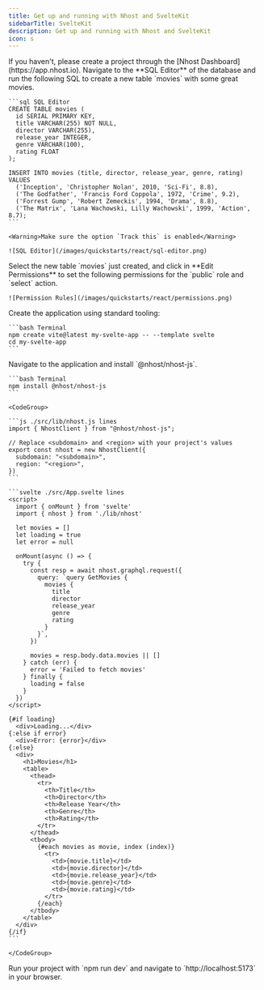 ```yaml
---
title: Get up and running with Nhost and SvelteKit
sidebarTitle: SvelteKit
description: Get up and running with Nhost and SvelteKit
icon: s
---
```


<Steps>
  <Step title="Create Project">
    If you haven't, please create a project through the [Nhost Dashboard](https://app.nhost.io).
  </Step>

  <Step title="Setup Database">
    Navigate to the **SQL Editor** of the database and run the following SQL to create a new table `movies` with some great movies.

    ```sql SQL Editor
    CREATE TABLE movies (
      id SERIAL PRIMARY KEY,
      title VARCHAR(255) NOT NULL,
      director VARCHAR(255),
      release_year INTEGER,
      genre VARCHAR(100),
      rating FLOAT
    );

    INSERT INTO movies (title, director, release_year, genre, rating) VALUES
      ('Inception', 'Christopher Nolan', 2010, 'Sci-Fi', 8.8),
      ('The Godfather', 'Francis Ford Coppola', 1972, 'Crime', 9.2),
      ('Forrest Gump', 'Robert Zemeckis', 1994, 'Drama', 8.8),
      ('The Matrix', 'Lana Wachowski, Lilly Wachowski', 1999, 'Action', 8.7);
    ```

    <Warning>Make sure the option `Track this` is enabled</Warning>

    ![SQL Editor](/images/quickstarts/react/sql-editor.png)

  </Step>

  <Step title="Permissions">
    Select the new table `movies` just created, and click in **Edit Permissions** to set the following permissions for the `public` role and `select` action.

    ![Permission Rules](/images/quickstarts/react/permissions.png)

  </Step>

  <Step title="Setup the Application">
    Create the application using standard tooling:

    ```bash Terminal
    npm create vite@latest my-svelte-app -- --template svelte
    cd my-svelte-app
    ```

  </Step>

  <Step title="Install the Nhost package">
    Navigate to the application and install `@nhost/nhost-js`.

    ```bash Terminal
    npm install @nhost/nhost-js
    ```

  </Step>

  <Step title="Configure the Nhost client and fetch the list of movies">

    <CodeGroup>

    ```js ./src/lib/nhost.js lines
    import { NhostClient } from "@nhost/nhost-js";

    // Replace <subdomain> and <region> with your project's values
    export const nhost = new NhostClient({
      subdomain: "<subdomain>",
      region: "<region>",
    })
    ```

    ```svelte ./src/App.svelte lines
    <script>
      import { onMount } from 'svelte'
      import { nhost } from './lib/nhost'

      let movies = []
      let loading = true
      let error = null

      onMount(async () => {
        try {
          const resp = await nhost.graphql.request({
            query: `query GetMovies {
              movies {
                title
                director
                release_year
                genre
                rating
              }
            }`,
          })

          movies = resp.body.data.movies || []
        } catch (err) {
          error = 'Failed to fetch movies'
        } finally {
          loading = false
        }
      })
    </script>

    {#if loading}
      <div>Loading...</div>
    {:else if error}
      <div>Error: {error}</div>
    {:else}
      <div>
        <h1>Movies</h1>
        <table>
          <thead>
            <tr>
              <th>Title</th>
              <th>Director</th>
              <th>Release Year</th>
              <th>Genre</th>
              <th>Rating</th>
            </tr>
          </thead>
          <tbody>
            {#each movies as movie, index (index)}
              <tr>
                <td>{movie.title}</td>
                <td>{movie.director}</td>
                <td>{movie.release_year}</td>
                <td>{movie.genre}</td>
                <td>{movie.rating}</td>
              </tr>
            {/each}
          </tbody>
        </table>
      </div>
    {/if}
    ```

    </CodeGroup>
  </Step>

  <Step title="The end">
    Run your project with `npm run dev` and navigate to `http://localhost:5173` in your browser.
  </Step>

</Steps>


